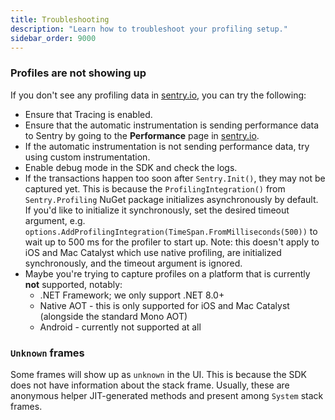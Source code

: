 ```yaml
---
title: Troubleshooting
description: "Learn how to troubleshoot your profiling setup."
sidebar_order: 9000
---
```


### Profiles are not showing up

If you don't see any profiling data in [sentry.io](https://sentry.io), you can try the following:

- Ensure that <PlatformLink to="/tracing/">Tracing is enabled</PlatformLink>.
- Ensure that the automatic instrumentation is sending performance data to Sentry by going to the **Performance** page in [sentry.io](https://sentry.io).
- If the automatic instrumentation is not sending performance data, try using <PlatformLink to="/tracing/instrumentation/custom-instrumentation">custom instrumentation</PlatformLink>.
- Enable <PlatformLink to="/configuration/options/#debug">debug mode</PlatformLink> in the SDK and check the logs.
- If the transactions happen too soon after `Sentry.Init()`, they may not be captured yet.
  This is because the `ProfilingIntegration()` from `Sentry.Profiling` NuGet package initializes asynchronously by default.
  If you'd like to initialize it synchronously, set the desired timeout argument, e.g. `options.AddProfilingIntegration(TimeSpan.FromMilliseconds(500))` to wait up to 500 ms for the profiler to start up.
  Note: this doesn't apply to iOS and Mac Catalyst which use native profiling, are initialized synchronously, and the timeout argument is ignored.
- Maybe you're trying to capture profiles on a platform that is currently **not** supported, notably:
  - .NET Framework; we only support .NET 8.0+
  - Native AOT - this is only supported for iOS and Mac Catalyst (alongside the standard Mono AOT)
  - Android - currently not supported at all

### `Unknown` frames

Some frames will show up as `unknown` in the UI. This is because the SDK does not have information about the stack frame.
Usually, these are anonymous helper JIT-generated methods and present among `System` stack frames.
